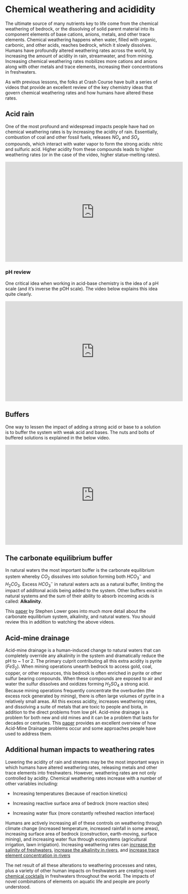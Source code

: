 # Chemical weathering and acididity

The ultimate source of many nutrients key to life come from the 
chemical weathering of bedrock, or the dissolving of solid parent material into
its component elements of base cations, anions, metals, and other trace elements.
Chemical weathering happens when water, filled with organic, carbonic, and
other acids, reaches bedrock, which it slowly dissolves. Humans have profoundly 
altered weathering rates across the world, by increasing the amount of acidity
in rain, streamwater, and from mining. Increasing chemical weathering rates
mobilizes more cations and anions along with other metals and trace elements, 
increasing their concentrations in freshwaters. 

As with previous lessons, the folks at Crash Course have built a series of videos
that provide an excellent review of the key chemistry ideas that govern chemical
weathering rates and how humans have altered these rates. 

## Acid rain

One of the most profound and widespread impacts people have had on chemical 
weathering rates is by increasing the acidity of rain. Essentially, combustion of
coal and other fossil fuels, releases $NO_x$ and $SO_x$ compounds, which interact
with water vapor to form the strong acids: nitric and sulfuric acid. 
Higher acidity from these compounds leads to higher weathering rates 
(or in the case of the video, higher statue-melting rates). 

<iframe width="560" height="315" src="https://www.youtube.com/embed/ANi709MYnWg" frameborder="0" allow="accelerometer; autoplay; encrypted-media; gyroscope; picture-in-picture" allowfullscreen></iframe>

### pH review

One critical idea when working in acid-base chemistry is the idea of a pH scale
(and it's inverse the pOH scale). The video below explains this idea quite clearly.

<iframe width="560" height="315" src="https://www.youtube.com/embed/LS67vS10O5Y" frameborder="0" allow="accelerometer; autoplay; encrypted-media; gyroscope; picture-in-picture" allowfullscreen></iframe>


## Buffers

One way to lessen the impact of adding a strong acid or base to a solution is to 
buffer the system with weak acid and bases. The nuts and bolts of buffered 
solutions is explained in the below video. 

<iframe width="560" height="315" src="https://www.youtube.com/embed/8Fdt5WnYn1k" frameborder="0" allow="accelerometer; autoplay; encrypted-media; gyroscope; picture-in-picture" allowfullscreen></iframe>

## The carbonate equilibrium buffer

In natural waters the most important buffer is the carbonate equilibrium system
whereby $CO_2$ dissolves into solution forming both $HCO_3^-$ and $H_2CO_3$. 
Excess $HCO_3^-$ in natural waters acts as a natural buffer, limiting the
impact of additonal acids being added to the system. Other buffers exisit in
natural systems and the sum of their ability to absorb incoming acids is called:
**Alkalinity**. 

This [paper](http://www.chem1.com/acad/pdf/c3carb.pdf) by Stephen Lower goes into 
much more detail about the carbonate equilibrium system, alkalinity, and natural 
waters. You should review this in addition to watching the above videos. 

## Acid-mine drainage

Acid-mine drainage is a human-induced change to natural waters 
that can completely override any alkalinity in the system
and dramatically reduce the pH to ~ 1 or 2. The primary culprit contributing all
this extra acidity is pyrite ($FeS_2$). When mining operations unearth bedrock
to access gold, coal, copper, or other resources, this bedrock is often 
enriched in pyrite or other sulfur bearing compounds. When these compounds 
are exposed to air and water the sulfur dissolves and oxidizes forming $H_2SO_4$
a strong acid. Because mining operations frequently concentrate the overburden
(the excess rock generated by mining), there is often large volumes of pyrite
in a relatively small areas. All this excess acidity, increases weathering
rates, and dissolving a suite of metals that are toxic to people and biota, in 
addition to the direct problems from low pH. Acid-mine drainage is a problem
for both new and old mines and it can be a problem that lasts for decades or 
centuries. This [paper](https://www.sciencedirect.com/science/article/pii/S0048969705008089) provides
an excellent overview of how Acid-Mine Drainage problems occur and some approaches
people have used to address them.


## Additional human impacts to weathering rates

Lowering the acidity of rain and streams may be the most important
ways in which humans have altered weathering rates, releasing metals and other 
trace elements into freshwaters. However, weathering rates are not only controlled
by acidity. Chemical weathering rates increase with a number of other variables
including: 

  - Increasing temperatures (because of reaction kinetics)

  - Increasing reactive surface area of bedrock (more reaction sites)
  
  - Increasing water flux (more constantly refreshed reaction interface)
  
Humans are actively increasing all of these controls on weathering through climate
change (increased temperature, increased rainfall in some areas), increasing surface 
area of bedrock (construction, earth-moving, surface mining), and increasing 
water flux through ecosystems (agricultural irrigation, lawn irrigiation). 
Increasing weathering rates can [increase the salinity of freshwaters](https://agupubs.onlinelibrary.wiley.com/doi/full/10.1029/2017GB005798),
[increase the alkalinity in rivers](https://aslopubs.onlinelibrary.wiley.com/doi/full/10.1002/lol2.10069),
and [increase trace element concentration in rivers](ftp://ft.dphe.state.co.us/wqc/wqcc/32_36TriennialReviewRMH_2013/ResponsivePrehearingStatement/PuebloCounty5.pdf)

The net result of all these alterations to weathering processes and rates, plus a
variety of other human impacts on freshwaters are creating novel [chemical cocktails](https://royalsocietypublishing.org/doi/full/10.1098/rstb.2018.0017) in 
freshwaters throughout the world. The impacts of novel combinations of elements
on aquatic life and people are poorly understood. 


